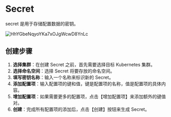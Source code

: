 # Secret

secret 是用于存储配置数据的密钥。

![HhYGbeNqyoYKa7xOJgWcwD8YnLc](/static/HhYGbeNqyoYKa7xOJgWcwD8YnLc.png)

## **创建步骤**

1. **选择集群**：在创建 Secret 之前，首先需要选择目标 Kubernetes 集群。
2. **选择命名空间**：选择 Secret 将要存放的命名空间。
3. **填写密钥名称**：输入一个名称来标识新的 Secret。
4. **添加配置项**：输入配置项的键和值，键是配置项的名称，值是配置项的具体内容。
5. **增加配置项**：如果需要更多的配置项，点击【增加配置项】来添加额外的键值对。
6. **创建**：完成所有配置项的添加后，点击【创建】按钮来生成 Secret。